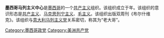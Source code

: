'''墨西哥马列主义中心'''是[[墨西哥|墨西哥]]的一个[[共产主义|共产主义]]组织。该组织成立于年。该组织的意识形态是[[共产主义|共产主义]]、[[马克思列宁主义|马克思列宁主义]]、[[毛主义|毛主义]]。该组织出版双周刊《布尔什维克》。该组织与[[意大利马列主义党|意大利马列主义党]]关系密切，称其为“老大哥”。

[[Category:墨西哥政党|Category:墨西哥政党]]
[[Category:美洲共产党|Category:美洲共产党]]